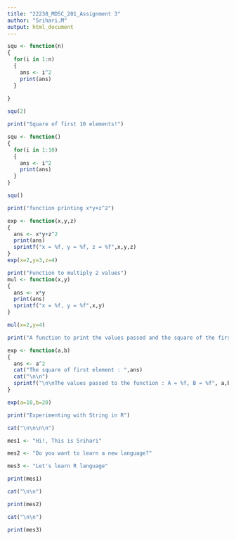 ---
title: "22238_MDSC_201_Assignment 3"
author: "Srihari.M"
output: html_document
---

```{r}
squ <- function(n)
{
  for(i in 1:n)
  {
    ans <- i^2
    print(ans)
  }
    
}

squ(2)
```

```{r}
print("Square of first 10 elements!")

squ <- function()
{
  for(i in 1:10)
  {
    ans <- i^2
    print(ans)
  }
}

squ()
```

```{r}
print("function printing x*y+z^2")

exp <- function(x,y,z)
{
  ans <- x*y+z^2
  print(ans)
  sprintf("x = %f, y = %f, z = %f",x,y,z)
}
exp(x=2,y=3,z=4)
```

```{r}
print("Function to multiply 2 values")
mul <- function(x,y)
{
  ans <- x*y
  print(ans)
  sprintf("x = %f, y = %f",x,y)
}

mul(x=2,y=4)
```

```{r}
print("A function to print the values passed and the square of the first element")

exp <- function(a,b)
{
  ans <- a^2
  cat("The square of first element : ",ans)
  cat("\n\n")
  sprintf("\n\nThe values passed to the function : A = %f, B = %f", a,b)
}

exp(a=10,b=20)
```

```{r}
print("Experimenting with String in R")

cat("\n\n\n\n")

mes1 <- "Hi!, This is Srihari"

mes2 <- "Do you want to learn a new language?"

mes3 <- "Let's learn R language"

print(mes1)

cat("\n\n")

print(mes2)

cat("\n\n")

print(mes3)
```

```{r}

```
